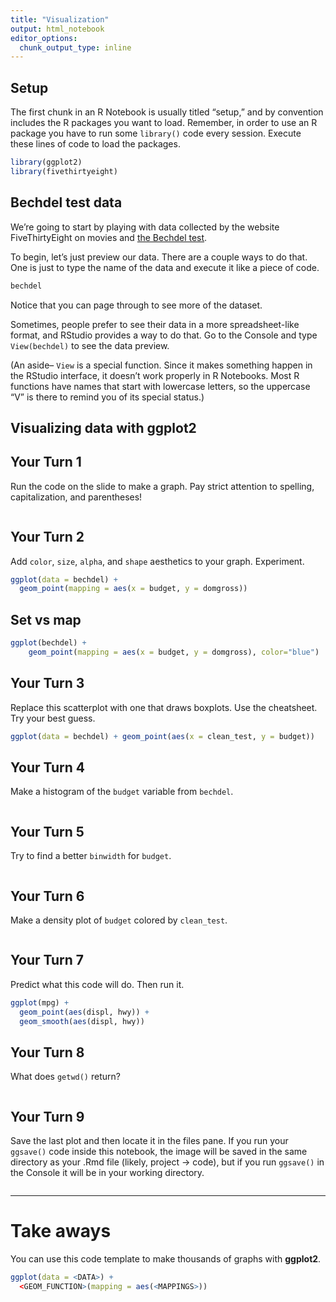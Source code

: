 ```yaml
---
title: "Visualization"
output: html_notebook
editor_options: 
  chunk_output_type: inline
---
```


## Setup

The first chunk in an R Notebook is usually titled "setup," and by convention includes the R packages you want to load. Remember, in order to use an R package you have to run some `library()` code every session. Execute these lines of code to load the packages. 

```r
library(ggplot2)
library(fivethirtyeight)
```

## Bechdel test data

We're going to start by playing with data collected by the website FiveThirtyEight on movies and [the Bechdel test](https://en.wikipedia.org/wiki/Bechdel_test). 

To begin, let's just preview our data. There are a couple ways to do that. One is just to type the name of the data and execute it like a piece of code. 

```r
bechdel
```

Notice that you can page through to see more of the dataset. 

Sometimes, people prefer to see their data in a more spreadsheet-like format, and RStudio provides a way to do that. Go to the Console and type `View(bechdel)` to see the data preview. 

(An aside-- `View` is a special function. Since it makes something happen in the RStudio interface, it doesn't work properly in R Notebooks. Most R functions have names that start with lowercase letters, so the uppercase "V" is there to remind you of its special status.)



## Visualizing data with ggplot2

## Your Turn 1

Run the code on the slide to make a graph. Pay strict attention to spelling, capitalization, and parentheses!

```r

```

## Your Turn 2

Add `color`, `size`, `alpha`, and `shape` aesthetics to your graph. Experiment.  

```r
ggplot(data = bechdel) +
  geom_point(mapping = aes(x = budget, y = domgross))
```

## Set vs map

```r
ggplot(bechdel) + 
    geom_point(mapping = aes(x = budget, y = domgross), color="blue")
```

## Your Turn 3

Replace this scatterplot with one that draws boxplots. Use the cheatsheet. Try your best guess.

```r
ggplot(data = bechdel) + geom_point(aes(x = clean_test, y = budget))
```

## Your Turn 4

Make a histogram of the `budget` variable from `bechdel`.

```r

```

## Your Turn 5
Try to find a better `binwidth` for `budget`.

```r

```

## Your Turn 6

Make a density plot of `budget` colored by `clean_test`.

```r

```



## Your Turn 7

Predict what this code will do. Then run it.

```r
ggplot(mpg) + 
  geom_point(aes(displ, hwy)) +
  geom_smooth(aes(displ, hwy))
```

## Your Turn 8

What does `getwd()` return?

```r

```

## Your Turn 9

Save the last plot and then locate it in the files pane. If you run your `ggsave()` code inside this notebook, the image will be saved in the same directory as your .Rmd file (likely, project -> code), but if you run `ggsave()` in the Console it will be in your working directory. 

```r

```

***

# Take aways

You can use this code template to make thousands of graphs with **ggplot2**.

```r
ggplot(data = <DATA>) +
  <GEOM_FUNCTION>(mapping = aes(<MAPPINGS>))
```